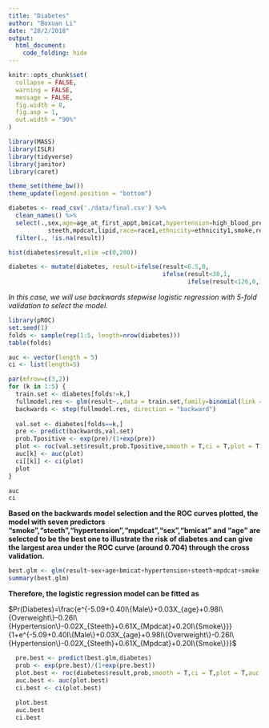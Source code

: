 ```yaml
---
title: "Diabetes"
author: "Boxuan Li"
date: "28/2/2018"
output: 
  html_document:
    code_folding: hide
---
```

```r
knitr::opts_chunk$set(
  collapse = FALSE,
  warning = FALSE,
  message = FALSE,
  fig.width = 8,
  fig.asp = 1,
  out.width = "90%"
)

library(MASS)
library(ISLR)
library(tidyverse)
library(janitor)
library(caret)

theme_set(theme_bw())
theme_update(legend.position = "bottom")
```

```r
diabetes <- read_csv('./data/final.csv') %>%
  clean_names() %>%
  select(.,sex,age=age_at_first_appt,bmicat,hypertension=high_blood_pressure,
           steeth,mpdcat,lipid,race=race1,ethnicity=ethnicity1,smoke,result) %>%
  filter(., !is.na(result))

hist(diabetes$result,xlim =c(0,200))

diabetes <- mutate(diabetes, result=ifelse(result<6.5,0,
                                           ifelse(result<30,1,
                                                  ifelse(result<126,0,1))))
```

_In this case, we will use backwards stepwise logistic regression with 5-fold validation to select the model._
```r
library(pROC)
set.seed(1)
folds <- sample(rep(1:5, length=nrow(diabetes)))
table(folds)

auc <- vector(length = 5)
ci <- list(length=5)

par(mfrow=c(3,2))
for (k in 1:5) {
  train.set <- diabetes[folds!=k,]
  fullmodel.res <- glm(result~.,data = train.set,family=binomial(link ='logit'))
  backwards <- step(fullmodel.res, direction = "backward")
  
  val.set <- diabetes[folds==k,]
  pre <- predict(backwards,val.set)
  prob.Tpositive <- exp(pre)/(1+exp(pre))
  plot <- roc(val.set$result,prob.Tpositive,smooth = T,ci = T,plot = T,auc = T)
  auc[k] <- auc(plot)
  ci[[k]] <- ci(plot)
  plot
}

auc
ci
```

__Based on the backwards model selection and the ROC curves plotted, the model with seven predictors "smoke","steeth","hypertension","mpdcat","sex","bmicat" and "age" are selected to be the best one to illustrate the risk of diabetes and can give the largest area under the ROC curve (around 0.704) through the cross validation.__

```r
best.glm <- glm(result~sex+age+bmicat+hypertension+steeth+mpdcat+smoke, data = diabetes, family = binomial(link='logit'))
summary(best.glm)
```

__Therefore, the logistic regression model can be fitted as__

$Pr(Diabetes)=\frac{e^{-5.09+0.40I\{Male\}+0.03X_{age}+0.98I\{Overweight\}-0.26I\{Hypertension\}-0.02X_{Steeth}+0.61X_{Mpdcat}+0.20I\{Smoke\}}}{1+e^{-5.09+0.40I\{Male\}+0.03X_{age}+0.98I\{Overweight\}-0.26I\{Hypertension\}-0.02X_{Steeth}+0.61X_{Mpdcat}+0.20I\{Smoke\}}}$


```r
  pre.best <- predict(best.glm,diabetes)
  prob <- exp(pre.best)/(1+exp(pre.best))
  plot.best <- roc(diabetes$result,prob,smooth = T,ci = T,plot = T,auc = T)
  auc.best <- auc(plot.best)
  ci.best <- ci(plot.best)
  
  plot.best
  auc.best
  ci.best
```